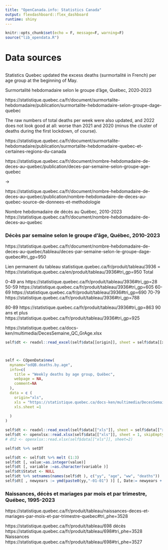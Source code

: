 ```yaml
---
title: "OpenCanada.info: Statistics Canada"
output: flexdashboard::flex_dashboard
runtime: shiny
---
```




```r
knitr::opts_chunk$set(echo = F, message=F, warning=F)
source("lib_opendata.R")
```


# Data sources

## 

###

Statistics Quebec updated the excess deaths (surmortalité in French) per age group at the beginning of May. 

Surmortalité hebdomadaire selon le groupe d'âge, Québec, 2020‑2023

https://statistique.quebec.ca/fr/document/surmortalite-hebdomadaire/publication/surmortalite-hebdomadaire-selon-groupe-dage-quebec

The raw numbers of total deaths per week were also updated, and 2022 does not look good at all: worse than 2021 and 2020 (minus the cluster of deaths during the first lockdown, of course).


https://statistique.quebec.ca/fr/document/surmortalite-hebdomadaire/publication/surmortalite-hebdomadaire-quebec-et-certaines-regions-du-canada


https://statistique.quebec.ca/fr/document/nombre-hebdomadaire-de-deces-au-quebec/publication/deces-par-semaine-selon-groupe-age-quebec

-> 

https://statistique.quebec.ca/fr/document/nombre-hebdomadaire-de-deces-au-quebec/publication/nombre-hebdomadaire-de-deces-au-quebec-source-de-donnees-et-methodologie

Nombre hebdomadaire de décès au Québec, 2010-2023
https://statistique.quebec.ca/fr/document/nombre-hebdomadaire-de-deces-au-quebec


### Décès par semaine selon le groupe d'âge, Québec, 2010-2023
https://statistique.quebec.ca/fr/document/nombre-hebdomadaire-de-deces-au-quebec/tableau/deces-par-semaine-selon-le-groupe-dage-quebec#tri_gp=950



Lien permanent du tableau
statistique.quebec.ca/fr/produit/tableau/3936 = https://statistique.quebec.ca/en/produit/tableau/3936#tri_gp=950
Total

0-49 ans
https://statistique.quebec.ca/fr/produit/tableau/3936#tri_gp=28
50-59
https://statistique.quebec.ca/fr/produit/tableau/3936#tri_gp=605
60-69
https://statistique.quebec.ca/fr/produit/tableau/3936#tri_gp=690
70-79
https://statistique.quebec.ca/fr/produit/tableau/3936#tri_gp=788

80-89
https://statistique.quebec.ca/fr/produit/tableau/3936#tri_gp=863
90 ans et plus
https://statistique.quebec.ca/fr/produit/tableau/3936#tri_gp=925


https://statistique.quebec.ca/docs-ken/multimedia/DecesSemaine_QC_GrAge.xlsx

```r
self$dt <- readxl::read_excel(self$data[[origin]], sheet = self$data[[xls.sheet]])



self <- COpenData$new(
  myname="odQB.deaths.by.age",
  info=c(
    title = "Weekly deaths by age group, Québec",
    webpage = NA,
    comment=NA
  ),
  data = c (
    origin="xls",
    xls = "https://statistique.quebec.ca/docs-ken/multimedia/DecesSemaine_QC_GrAge.xlsx",
    xls.sheet =1
    
  )
)

self$dt <- readxl::read_excel(self$data[["xls"]], sheet = self$data[["xls.sheet"]])
self$dt <- openxlsx::read.xlsx(self$data[["xls"]], sheet = 1, skipEmptyRows=F, startRow=6)
# dt2 <- openxlsx::read.xlsx(self$data[["xls"]], sheet=2)

self$dt %>% setDT

self$dt <- self$dt %>% melt (1:3)
self$dt [, value:=as.integer(value)]
self$dt [, variable :=as.character(variable )]
self$dt$Statut <- NULL
self$dt %>% setnames(names(self$dt ), c("yy", "age", "ww", "deaths"))
self$dt[ , newyears := ymd(paste0(yy,"-01-01") )] [, Date:= newyears + weeks(as.integer(ww)-1)] [, newyears:=NULL][]

```

### Naissances, décès et mariages par mois et par trimestre, Québec, 1995-2023

https://statistique.quebec.ca/fr/produit/tableau/naissances-deces-et-mariages-par-mois-et-par-trimestre-quebec#tri_phe=3528

https://statistique.quebec.ca/fr/produit/tableau/698
décès 
https://statistique.quebec.ca/fr/produit/tableau/698#tri_phe=3528
Naissances
https://statistique.quebec.ca/fr/produit/tableau/698#tri_phe=3527
